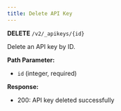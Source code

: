 ```yaml
---
title: Delete API Key
---
```


**DELETE** `/v2/_apikeys/{id}`

Delete an API key by ID.

**Path Parameter:**
- `id` (integer, required)

**Response:**
- 200: API key deleted successfully
